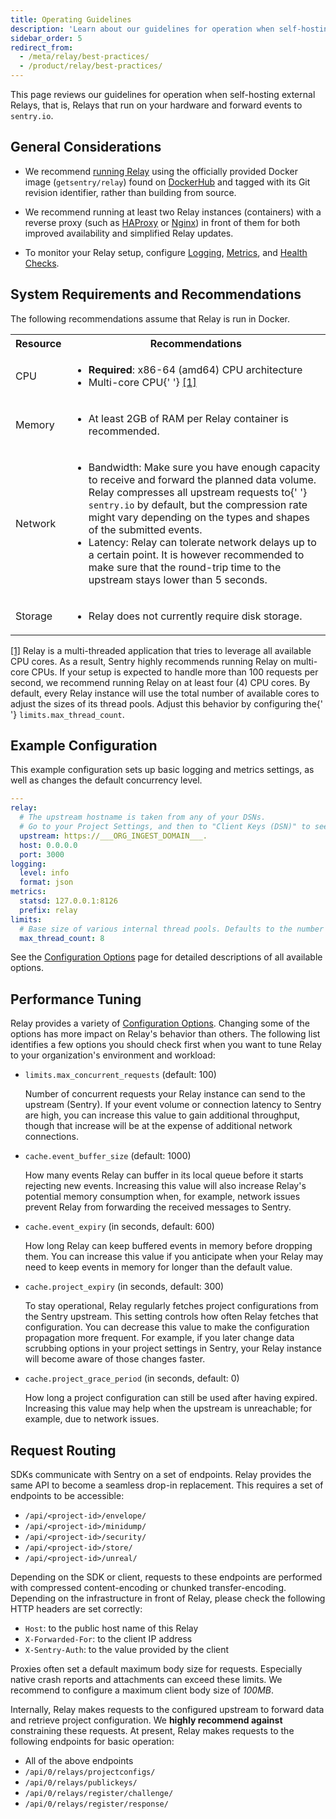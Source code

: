 ```yaml
---
title: Operating Guidelines
description: 'Learn about our guidelines for operation when self-hosting external Relays.'
sidebar_order: 5
redirect_from:
  - /meta/relay/best-practices/
  - /product/relay/best-practices/
---
```


This page reviews our guidelines for operation when self-hosting external Relays, that is, Relays that run on your hardware and forward events to `sentry.io`.

## General Considerations

- We recommend [running Relay](/product/relay/getting-started/) using the officially provided Docker image (`getsentry/relay`) found on [DockerHub](https://hub.docker.com/r/getsentry/relay/) and tagged with its Git revision identifier, rather than building from source.

- We recommend running at least two Relay instances (containers) with a reverse proxy (such as [HAProxy](https://www.haproxy.org/) or [Nginx](https://nginx.org)) in front of them for both improved availability and simplified Relay updates.

- To monitor your Relay setup, configure [Logging](/product/relay/monitoring/#logging), [Metrics](/product/relay/monitoring/#metrics), and [Health Checks](/product/relay/monitoring/#health-checks).

## System Requirements and Recommendations

The following recommendations assume that Relay is run in Docker.

<table>
  <tbody>
    <tr>
      <th>Resource</th>
      <th>Recommendations</th>
    </tr>
    <tr>
      <td>CPU</td>
      <td>
        <ul>
          <li>
            <strong>Required</strong>: x86-64 (amd64) CPU architecture
          </li>
          <li>
            Multi-core CPU{' '}
            <a href="#multi-core-cpu" id="multi-core-footnote">
              [1]
            </a>
          </li>
        </ul>
      </td>
    </tr>
    <tr>
      <td>Memory</td>
      <td>
        <ul>
          <li>At least 2GB of RAM per Relay container is recommended.</li>
        </ul>
      </td>
    </tr>
    <tr>
      <td>Network</td>
      <td>
        <ul>
          <li>
            Bandwidth: Make sure you have enough capacity to receive and forward the
            planned data volume. Relay compresses all upstream requests to{' '}
            <code>sentry.io</code> by default, but the compression rate might vary
            depending on the types and shapes of the submitted events.
          </li>
          <li>
            Latency: Relay can tolerate network delays up to a certain point. It is
            however recommended to make sure that the round-trip time to the upstream
            stays lower than 5 seconds.
          </li>
        </ul>
      </td>
    </tr>
    <tr>
      <td>Storage</td>
      <td>
        <ul>
          <li>Relay does not currently require disk storage.</li>
        </ul>
      </td>
    </tr>
  </tbody>
</table>

<p id="multi-core-cpu">
  <a href="#multi-core-footnote">[1]</a> Relay is a multi-threaded application that tries
  to leverage all available CPU cores. As a result, Sentry highly recommends running Relay
  on multi-core CPUs. If your setup is expected to handle more than 100 requests per
  second, we recommend running Relay on at least four (4) CPU cores. By default, every
  Relay instance will use the total number of available cores to adjust the sizes of its
  thread pools. Adjust this behavior by configuring the{' '}
  <code>limits.max_thread_count</code>.
</p>

## Example Configuration

This example configuration sets up basic logging and metrics settings, as well as changes the default concurrency level.

```yaml
---
relay:
  # The upstream hostname is taken from any of your DSNs.
  # Go to your Project Settings, and then to "Client Keys (DSN)" to see them.
  upstream: https://___ORG_INGEST_DOMAIN___.
  host: 0.0.0.0
  port: 3000
logging:
  level: info
  format: json
metrics:
  statsd: 127.0.0.1:8126
  prefix: relay
limits:
  # Base size of various internal thread pools. Defaults to the number of logical CPU cores
  max_thread_count: 8
```

See the [Configuration Options](/product/relay/options/) page for detailed descriptions of all available options.

## Performance Tuning

Relay provides a variety of [Configuration Options](/product/relay/options/). Changing some of the options has more impact on Relay's behavior than others.
The following list identifies a few options you should check first when you want to tune Relay to your organization's environment and workload:

- `limits.max_concurrent_requests` (default: 100)

  Number of concurrent requests your Relay instance can send to
  the upstream (Sentry). If your event volume or connection latency to Sentry are high, you can increase this value to gain additional throughput, though that increase will be at the expense of additional network connections.

- `cache.event_buffer_size` (default: 1000)

  How many events Relay can buffer in its local queue before it starts rejecting new events.
  Increasing this value will also increase Relay's potential memory consumption when, for
  example, network issues prevent Relay from forwarding the received messages to Sentry.

- `cache.event_expiry` (in seconds, default: 600)

  How long Relay can keep buffered events in memory before dropping them. You can increase this value if you anticipate when your Relay may need to keep events in memory for longer than the default value.

- `cache.project_expiry` (in seconds, default: 300)

  To stay operational, Relay regularly fetches project configurations from the Sentry upstream. This setting controls how often Relay fetches that configuration. You can decrease this value to make the configuration propagation more frequent. For example, if you later change data scrubbing options in your project settings in Sentry, your Relay instance will become aware of those changes faster.

- `cache.project_grace_period` (in seconds, default: 0)

  How long a project configuration can still be used after having expired.
  Increasing this value may help when the upstream is unreachable; for example, due to network issues.

## Request Routing

SDKs communicate with Sentry on a set of endpoints. Relay provides the same API to become a seamless drop-in replacement. This requires a set of endpoints to be accessible:

- `/api/<project-id>/envelope/`
- `/api/<project-id>/minidump/`
- `/api/<project-id>/security/`
- `/api/<project-id>/store/`
- `/api/<project-id>/unreal/`

Depending on the SDK or client, requests to these endpoints are performed with compressed content-encoding or chunked transfer-encoding. Depending on the infrastructure in front of Relay, please check the following HTTP headers are set correctly:

- `Host`: to the public host name of this Relay
- `X-Forwarded-For`: to the client IP address
- `X-Sentry-Auth`: to the value provided by the client

<Alert level="info">

Proxies often set a default maximum body size for requests. Especially native crash reports and attachments can exceed these limits. We recommend to configure a maximum client body size of _100MB_.

</Alert>

Internally, Relay makes requests to the configured upstream to forward data and retrieve project configuration. We **highly recommend against** constraining these requests. At present, Relay makes requests to the following endpoints for basic operation:

- All of the above endpoints
- `/api/0/relays/projectconfigs/`
- `/api/0/relays/publickeys/`
- `/api/0/relays/register/challenge/`
- `/api/0/relays/register/response/`
